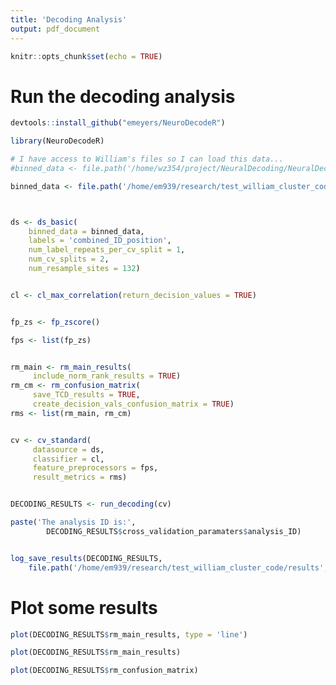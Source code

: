 ```yaml
---
title: 'Decoding Analysis'
output: pdf_document
---
```



```r


knitr::opts_chunk$set(echo = TRUE)


```





# Run the decoding analysis 


```r

devtools::install_github("emeyers/NeuroDecodeR")

library(NeuroDecodeR)

# I have access to William's files so I can load this data...
#binned_data <- file.path('/home/wz354/project/NeuralDecoding/NeuralDecoding/data/binned/ZD_150bins_50#sampled.Rda') 

binned_data <- file.path('/home/em939/research/test_william_cluster_code/gitignore/ZD_150bins_50sampled.Rda') 



ds <- ds_basic(
	binned_data = binned_data,
	labels = 'combined_ID_position',
	num_label_repeats_per_cv_split = 1,
	num_cv_splits = 2,
	num_resample_sites = 132) 


cl <- cl_max_correlation(return_decision_values = TRUE) 


fp_zs <- fp_zscore()

fps <- list(fp_zs) 


rm_main <- rm_main_results(
	 include_norm_rank_results = TRUE)
rm_cm <- rm_confusion_matrix(
	 save_TCD_results = TRUE,
	 create_decision_vals_confusion_matrix = TRUE)
rms <- list(rm_main, rm_cm)


cv <- cv_standard(
	 datasource = ds,
	 classifier = cl, 
	 feature_preprocessors = fps,
	 result_metrics = rms) 


DECODING_RESULTS <- run_decoding(cv)

paste('The analysis ID is:',
        DECODING_RESULTS$cross_validation_paramaters$analysis_ID)


log_save_results(DECODING_RESULTS, 
	file.path('/home/em939/research/test_william_cluster_code/results', 'decoding_results', 'decoding_result_files', ''))


```





# Plot some results 


```r

plot(DECODING_RESULTS$rm_main_results, type = 'line') 

plot(DECODING_RESULTS$rm_main_results) 

plot(DECODING_RESULTS$rm_confusion_matrix) 

```



